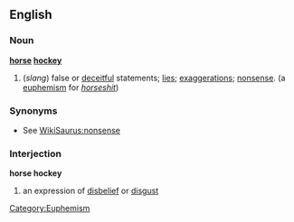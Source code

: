 ==English==
===Noun===
'''[[horse]] [[hockey]]'''
#(''slang'') false or [[deceitful]] statements; [[lie]]s; [[exaggeration]]s; [[nonsense]]. (a [[euphemism]] for ''[[horseshit]]'')

===Synonyms===
* See [[WikiSaurus:nonsense]]

===Interjection===
'''horse hockey'''
# an expression of [[disbelief]] or [[disgust]]

[[Category:Euphemism]]
